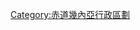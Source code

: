 {{Navbox
| name      = 赤道幾內亞行政區劃
| title     = {{GNQ}}[[赤道几内亚行政区划|行政区划]]
| listclass = hlist

|group1=[[海島大區 (赤道幾內亞)|海岛大区]]
| list1 = 
*[[File:Annobon.svg|22px|border]] [[安诺本岛|安诺本省]]
*[[File:Bandera de la Provincia Bioko del Norte.png|22px|border]] [[北比奥科省]]
*[[File:Bandera de la Provincia Bioko del Sur.png|22px|border]] [[南比奥科省]]
|group2=[[大陸大區 (赤道幾內亞)|大陆大区]]
|list2=
*[[File:Bandera de la Provincia Centro Sur.png|22px|border]] [[中南省_(赤道幾內亞)|中南省]]
*[[File:Bandera de la Provincia Kié-Ntem.png|22px|border]] [[基埃-恩特姆省]]
*[[File:Bandera de la Provincia Litoral.png|22px|border]] [[滨海省_(赤道几内亚)|滨海省]]
*[[File:Bandera de la Provincia Wele-Nzas.png|22px|border]] [[韦莱-恩萨斯省]] 
*[[File:Bandera de la Provincia Djibloho.png|22px|border]] 吉布勞省 
}}<noinclude>

[[Category:赤道幾內亞行政區劃]]

</noinclude>
